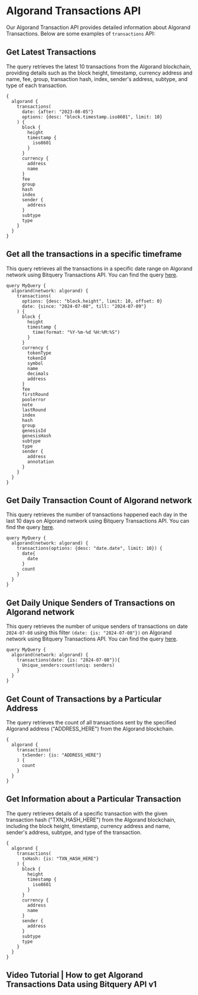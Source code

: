 # Algorand Transactions API

Our Algorand Transaction API provides detailed information about Algorand Transactions. Below are some examples of `transactions` API:


## Get Latest Transactions

The query retrieves the latest 10 transactions from the Algorand blockchain, providing details such as the block height, timestamp, currency address and name, fee, group, transaction hash, index, sender's address, subtype, and type of each transaction.

```
{
  algorand {
    transactions(
      date: {after: "2023-08-05"}
      options: {desc: "block.timestamp.iso8601", limit: 10}
    ) {
      block {
        height
        timestamp {
          iso8601
        }
      }
      currency {
        address
        name
      }
      fee
      group
      hash
      index
      sender {
        address
      }
      subtype
      type
    }
  }
}
```

## Get all the transactions in a specific timeframe

This query retrieves all the transactions in a specific date range on Algorand network using Bitquery Transactions API.
You can find the query [here](https://ide.bitquery.io/All-Transactions-on-Algorand#).

```
query MyQuery {
  algorand(network: algorand) {
    transactions(
      options: {desc: "block.height", limit: 10, offset: 0}
      date: {since: "2024-07-08", till: "2024-07-09"}
    ) {
      block {
        height
        timestamp {
          time(format: "%Y-%m-%d %H:%M:%S")
        }
      }
      currency {
        tokenType
        tokenId
        symbol
        name
        decimals
        address
      }
      fee
      firstRound
      poolerror
      note
      lastRound
      index
      hash
      group
      genesisId
      genesisHash
      subtype
      type
      sender {
        address
        annotation
      }
    }
  }
}

```

## Get Daily Transaction Count of Algorand network

This query retrieves the number of transactions happened each day in the last 10 days on Algorand network using Bitquery Transactions API.
You can find the query [here](https://ide.bitquery.io/Daily-Transaction-Count-for-last-10-days#).

```
query MyQuery {
  algorand(network: algorand) {
    transactions(options: {desc: "date.date", limit: 10}) {
      date{
        date
      }
      count
    }
  }
}

```

## Get Daily Unique Senders of Transactions on Algorand network

This query retrieves the number of unique senders of transactions on date `2024-07-08` using this filter `(date: {is: "2024-07-08"})` on Algorand network using Bitquery Transactions API.
You can find the query [here](https://ide.bitquery.io/Daily-Unique-Txn-Senders-on-algorand#).

```
query MyQuery {
  algorand(network: algorand) {
    transactions(date: {is: "2024-07-08"}){
      Unique_senders:count(uniq: senders)
    }
  }
}

```

## Get Count of Transactions by a Particular Address

The query retrieves the count of all transactions sent by the specified Algorand address ("ADDRESS_HERE") from the Algorand blockchain.

```
{
  algorand {
    transactions(
      txSender: {is: "ADDRESS_HERE"}
    ) {
      count
    }
  }
}
```

## Get Information about a Particular Transaction

The query retrieves details of a specific transaction with the given transaction hash ("TXN_HASH_HERE") from the Algorand blockchain, including the block height, timestamp, currency address and name, sender's address, subtype, and type of the transaction.

```
{
  algorand {
    transactions(
      txHash: {is: "TXN_HASH_HERE"}
    ) {
      block {
        height
        timestamp {
          iso8601
        }
      }
      currency {
        address
        name
      }
      sender {
        address
      }
      subtype
      type
    }
  }
}
```

## Video Tutorial | How to get Algorand Transactions Data using Bitquery API v1

<VideoPlayer url="https://www.youtube.com/watch?v=O3WC0QOk5Pw" />
